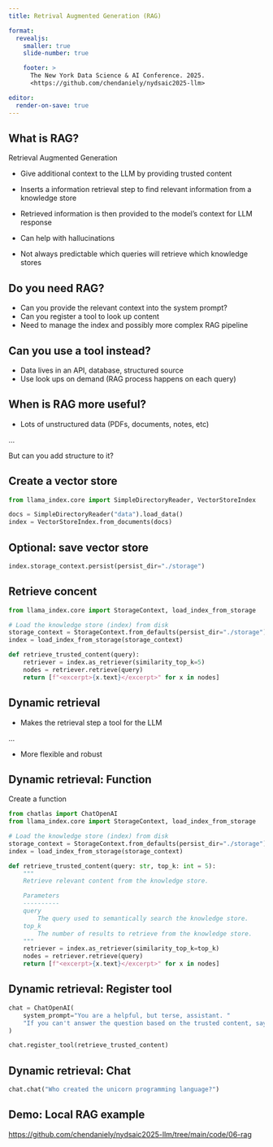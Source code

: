 ```yaml
---
title: Retrival Augmented Generation (RAG)

format:
  revealjs:
    smaller: true
    slide-number: true

    footer: >
      The New York Data Science & AI Conference. 2025.
      <https://github.com/chendaniely/nydsaic2025-llm>

editor:
  render-on-save: true
---
```


## What is RAG?

Retrieval Augmented Generation

- Give additional context to the LLM by providing trusted content
- Inserts a information retrieval step to find relevant information from a knowledge store
- Retrieved information is then provided to the model's context for LLM response

- Can help with hallucinations
- Not always predictable which queries will retrieve which knowledge stores

## Do you need RAG?

- Can you provide the relevant context into the system prompt?
- Can you register a tool to look up content
- Need to manage the index and possibly more complex RAG pipeline

## Can you use a tool instead?

- Data lives in an API, database, structured source
- Use look ups on demand (RAG process happens on each query)

## When is RAG more useful?

- Lots of unstructured data (PDFs, documents, notes, etc)

...

But can you add structure to it?

## Create a vector store

```python
from llama_index.core import SimpleDirectoryReader, VectorStoreIndex

docs = SimpleDirectoryReader("data").load_data()
index = VectorStoreIndex.from_documents(docs)
```

## Optional: save vector store

```python
index.storage_context.persist(persist_dir="./storage")
```

## Retrieve concent

```python
from llama_index.core import StorageContext, load_index_from_storage

# Load the knowledge store (index) from disk
storage_context = StorageContext.from_defaults(persist_dir="./storage")
index = load_index_from_storage(storage_context)

def retrieve_trusted_content(query):
    retriever = index.as_retriever(similarity_top_k=5)
    nodes = retriever.retrieve(query)
    return [f"<excerpt>{x.text}</excerpt>" for x in nodes]
```

## Dynamic retrieval

- Makes the retrieval step a tool for the LLM

...

- More flexible and robust

## Dynamic retrieval: Function

Create a function

```python
from chatlas import ChatOpenAI
from llama_index.core import StorageContext, load_index_from_storage

# Load the knowledge store (index) from disk
storage_context = StorageContext.from_defaults(persist_dir="./storage")
index = load_index_from_storage(storage_context)

def retrieve_trusted_content(query: str, top_k: int = 5):
    """
    Retrieve relevant content from the knowledge store.

    Parameters
    ----------
    query
        The query used to semantically search the knowledge store.
    top_k
        The number of results to retrieve from the knowledge store.
    """
    retriever = index.as_retriever(similarity_top_k=top_k)
    nodes = retriever.retrieve(query)
    return [f"<excerpt>{x.text}</excerpt>" for x in nodes]
```
## Dynamic retrieval: Register tool

```python
chat = ChatOpenAI(
    system_prompt="You are a helpful, but terse, assistant. "
    "If you can't answer the question based on the trusted content, say so."
)

chat.register_tool(retrieve_trusted_content)
```
## Dynamic retrieval: Chat

```python
chat.chat("Who created the unicorn programming language?")
```

## Demo: Local RAG example

<https://github.com/chendaniely/nydsaic2025-llm/tree/main/code/06-rag>
